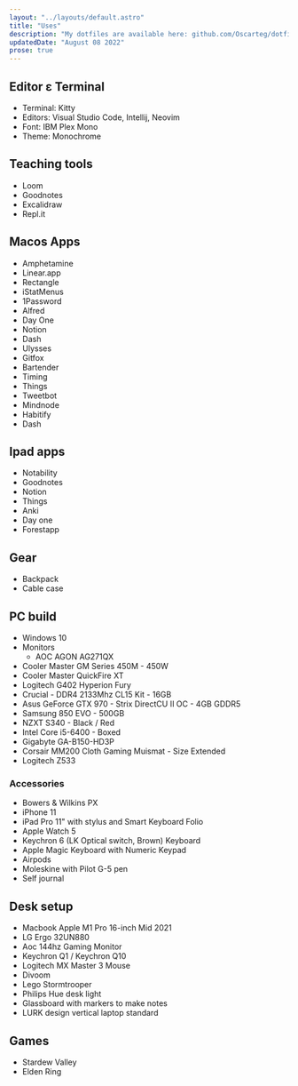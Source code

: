 ```yaml
---
layout: "../layouts/default.astro"
title: "Uses"
description: "My dotfiles are available here: github.com/Oscarteg/dotfiles Here you can find the configuration I use for Neovim and other tools."
updatedDate: "August 08 2022"
prose: true
---
```


## Editor ε Terminal

- Terminal: Kitty
- Editors: Visual Studio Code, Intellij, Neovim
- Font: IBM Plex Mono
- Theme: Monochrome

## Teaching tools

- Loom
- Goodnotes
- Excalidraw
- Repl.it

## Macos Apps

- Amphetamine
- Linear.app
- Rectangle
- iStatMenus
- 1Password
- Alfred
- Day One
- Notion
- Dash
- Ulysses
- Gitfox
- Bartender
- Timing
- Things
- Tweetbot
- Mindnode
- Habitify
- Dash

## Ipad apps

- Notability
- Goodnotes
- Notion
- Things
- Anki
- Day one
- Forestapp

## Gear

- Backpack
- Cable case

## PC build

- Windows 10
- Monitors
  - AOC AGON AG271QX
- Cooler Master GM Series 450M - 450W
- Cooler Master QuickFire XT
- Logitech G402 Hyperion Fury
- Crucial - DDR4 2133Mhz CL15 Kit - 16GB
- Asus GeForce GTX 970 - Strix DirectCU II OC - 4GB GDDR5
- Samsung 850 EVO - 500GB
- NZXT S340 - Black / Red
- Intel Core i5-6400 - Boxed
- Gigabyte GA-B150-HD3P
- Corsair MM200 Cloth Gaming Muismat - Size Extended
- Logitech Z533

### Accessories

- Bowers & Wilkins PX
- iPhone 11
- iPad Pro 11" with stylus and Smart Keyboard Folio
- Apple Watch 5
- Keychron 6 (LK Optical switch, Brown) Keyboard
- Apple Magic Keyboard with Numeric Keypad
- Airpods
- Moleskine with Pilot G-5 pen
- Self journal

## Desk setup

- Macbook Apple M1 Pro 16-inch Mid 2021
- LG Ergo 32UN880
- Aoc 144hz Gaming Monitor
- Keychron Q1 / Keychron Q10
- Logitech MX Master 3 Mouse
- Divoom
- Lego Stormtrooper
- Philips Hue desk light
- Glassboard with markers to make notes
- LURK design vertical laptop standard

## Games

- Stardew Valley
- Elden Ring
